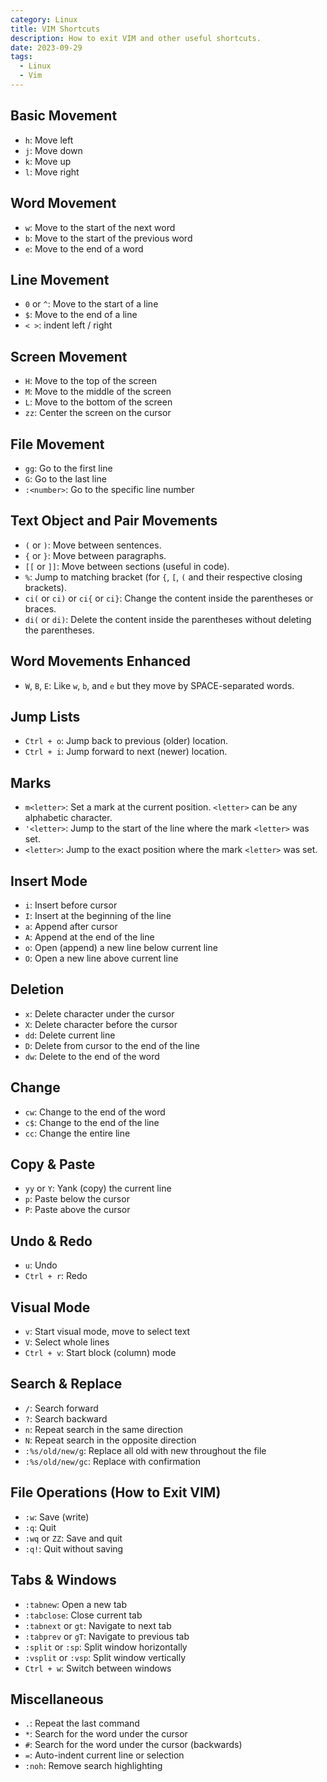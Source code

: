 ```yaml
---
category: Linux
title: VIM Shortcuts
description: How to exit VIM and other useful shortcuts.
date: 2023-09-29
tags:
  - Linux
  - Vim
---
```


## Basic Movement
   - `h`: Move left
   - `j`: Move down
   - `k`: Move up
   - `l`: Move right
 
## Word Movement
   - `w`: Move to the start of the next word
   - `b`: Move to the start of the previous word
   - `e`: Move to the end of a word
 
## Line Movement
   - `0` or `^`: Move to the start of a line
   - `$`: Move to the end of a line
   - `< >`: indent left / right
 
## Screen Movement
   - `H`: Move to the top of the screen
   - `M`: Move to the middle of the screen
   - `L`: Move to the bottom of the screen
   - `zz`: Center the screen on the cursor
 
## File Movement
   - `gg`: Go to the first line
   - `G`: Go to the last line
   - `:<number>`: Go to the specific line number
 
## Text Object and Pair Movements
   - `(` or `)`: Move between sentences.
   - `{` or `}`: Move between paragraphs.
   - `[[` or `]]`: Move between sections (useful in code).
   - `%`: Jump to matching bracket (for `{`, `[`, `(` and their respective closing brackets).
   - `ci(` or `ci)` or `ci{` or `ci}`: Change the content inside the parentheses or braces.
   - `di(` or `di)`: Delete the content inside the parentheses without deleting the parentheses.
 
## Word Movements Enhanced
   - `W`, `B`, `E`: Like `w`, `b`, and `e` but they move by SPACE-separated words.
 
## Jump Lists
  - `Ctrl + o`: Jump back to previous (older) location.
  - `Ctrl + i`: Jump forward to next (newer) location.

## Marks
  - `m<letter>`: Set a mark at the current position. `<letter>` can be any alphabetic character.
  - `'<letter>`: Jump to the start of the line where the mark `<letter>` was set.
  - `<letter>`: Jump to the exact position where the mark `<letter>` was set.


## Insert Mode
  - `i`: Insert before cursor
  - `I`: Insert at the beginning of the line
  - `a`: Append after cursor
  - `A`: Append at the end of the line
  - `o`: Open (append) a new line below current line
  - `O`: Open a new line above current line

## Deletion
  - `x`: Delete character under the cursor
  - `X`: Delete character before the cursor
  - `dd`: Delete current line
  - `D`: Delete from cursor to the end of the line
  - `dw`: Delete to the end of the word

## Change
  - `cw`: Change to the end of the word
  - `c$`: Change to the end of the line
  - `cc`: Change the entire line

## Copy & Paste
  - `yy` or `Y`: Yank (copy) the current line
  - `p`: Paste below the cursor
  - `P`: Paste above the cursor

## Undo & Redo
  - `u`: Undo
  - `Ctrl + r`: Redo

## Visual Mode
- `v`: Start visual mode, move to select text
- `V`: Select whole lines
- `Ctrl + v`: Start block (column) mode

## Search & Replace
-  `/`: Search forward
-  `?`: Search backward
-  `n`: Repeat search in the same direction
-  `N`: Repeat search in the opposite direction
-  `:%s/old/new/g`: Replace all old with new throughout the file
-  `:%s/old/new/gc`: Replace with confirmation

## File Operations (How to Exit VIM)
 - `:w`: Save (write)
 - `:q`: Quit
 - `:wq` or `ZZ`: Save and quit
 - `:q!`: Quit without saving

## Tabs & Windows
 - `:tabnew`: Open a new tab
 - `:tabclose`: Close current tab
 - `:tabnext` or `gt`: Navigate to next tab
 - `:tabprev` or `gT`: Navigate to previous tab
 - `:split` or `:sp`: Split window horizontally
 - `:vsplit` or `:vsp`: Split window vertically
 - `Ctrl + w`: Switch between windows

## Miscellaneous
 - `.`: Repeat the last command
 - `*`: Search for the word under the cursor
 - `#`: Search for the word under the cursor (backwards)
 - `=`: Auto-indent current line or selection
 - `:noh`: Remove search highlighting
